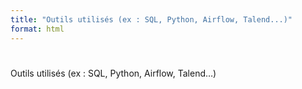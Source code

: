 ```yaml
---
title: "Outils utilisés (ex : SQL, Python, Airflow, Talend...)"
format: html
---
```


# 
Outils utilisés (ex : SQL, Python, Airflow, Talend...)

